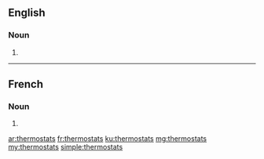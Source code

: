 ==English==

===Noun===
{{head|en|plural}}

# {{plural of|thermostat|lang=en|nocat=1}}

----

==French==

===Noun===
{{head|fr|plural}} {{m-p}}

# {{plural of|thermostat|lang=fr|nocat=1}}

[[ar:thermostats]]
[[fr:thermostats]]
[[ku:thermostats]]
[[mg:thermostats]]
[[my:thermostats]]
[[simple:thermostats]]